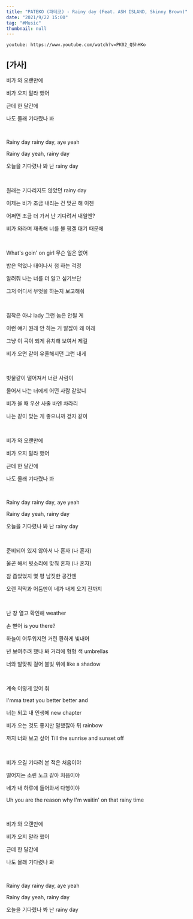 ```yaml
---
title: "PATEKO (파테코) - Rainy day (Feat. ASH ISLAND, Skinny Brown)"
date: "2021/9/22 15:00"
tag: "#Music"
thumbnail: null
---
```

`youtube: https://www.youtube.com/watch?v=PK02_Q5hHKo`

## [가사]

비가 와 오랜만에

비가 오지 말라 했어

근데 한 달간에

나도 몰래 기다렸나 봐

<br/>               

Rainy day rainy day, aye yeah

Rainy day yeah, rainy day

오늘을 기다렸나 봐 난 rainy day

<br/>  

원래는 기다리지도 않았던 rainy day

이제는 비가 조금 내리는 건 맞곤 해 이젠

어쩌면 조금 더 가서 난 기다려서 내일엔?

비가 와라며 재촉해 너를 볼 핑곌 대기 때문에

<br/> 

What's goin' on girl 무슨 일은 없어

밥은 먹었나 태어나서 첨 하는 걱정

알려줘 나는 너를 더 알고 싶기보단

그저 어디서 무엇을 하는지 보고해줘

<br/> 

집착은 아냐 lady 그런 놈은 안될 게

이런 얘기 원래 안 하는 거 알잖아 왜 이래

그냥 이 곡이 되게 유치해 보여서 제길

비가 오면 같이 우울해지던 그런 내게

<br/> 

빗물같이 떨어져서 너란 사람이

물어서 나는 너에게 어떤 사람 같았니

비가 올 때 우산 사줄 바엔 차라리

나는 같이 맞는 게 좋으니까 걷자 같이

<br/> 

비가 와 오랜만에

비가 오지 말라 했어

근데 한 달간에

나도 몰래 기다렸나 봐

<br/> 

Rainy day rainy day, aye yeah

Rainy day yeah, rainy day

오늘을 기다렸나 봐 난 rainy day

<br/> 

준비되어 있지 않아서 나 혼자 (나 혼자)

울곤 해서 빗소리에 맞춰 혼자 (나 혼자)

참 좁았었지 몇 평 남짓한 공간엔

오랜 적막과 어둠만이 네가 내게 오기 전까지

<br/> 

난 창 열고 확인해 weather

손 뻗어 is you there?

하늘이 어두워지면 거린 환하게 빛내어

넌 보여주려 했나 봐 거리에 형형 색 umbrellas

너와 발맞춰 걸어 불빛 위에 like a shadow

<br/> 

계속 이렇게 있어 줘

I'mma treat you better better and

너는 되고 내 인생에 new chapter

비가 오는 것도 좋지만 말했잖아 뒤 rainbow

까지 너와 보고 싶어 Till the sunrise and sunset off

<br/> 

비가 오길 기다려 본 적은 처음이야

떨어지는 소린 노크 같아 처음이야

네가 내 하루에 들어와서 다행이야

Uh you are the reason why I'm waitin' on that rainy time

<br/> 

비가 와 오랜만에

비가 오지 말라 했어

근데 한 달간에

나도 몰래 기다렸나 봐

<br/> 

Rainy day rainy day, aye yeah

Rainy day yeah, rainy day

오늘을 기다렸나 봐 난 rainy day